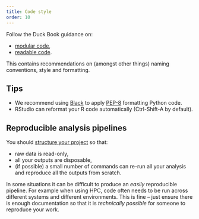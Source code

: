 ```yaml
---
title: Code style
order: 10
---
```


Follow the Duck Book guidance on:

- [modular code](https://best-practice-and-impact.github.io/qa-of-code-guidance/modular_code.html),
- [readable code](https://best-practice-and-impact.github.io/qa-of-code-guidance/readable_code.html).

This contains recommendations on (amongst other things) naming conventions, style and formatting.

::: {.callout-tip}
## Tips

- We recommend using [Black](https://github.com/psf/black) to apply [PEP-8](https://peps.python.org/pep-0008/) formatting Python code.
- RStudio can reformat your R code automatically (Ctrl-Shift-A by default).
:::

## Reproducible analysis pipelines

You should [structure your project](https://best-practice-and-impact.github.io/qa-of-code-guidance/project_structure.html) so that:

- raw data is read-only,
- all your outputs are disposable,
- (if possible) a small number of commands can re-run all your analysis and reproduce all the outputs from scratch.

::: {.callout-tip}
In some situations it can be difficult to produce an _easily_ reproducible pipeline.
For example when using HPC, code often needs to be run across different systems and different environments.
This is fine -- just ensure there is enough documentation so that it is _technically possible_ for someone to reproduce your work.
:::
